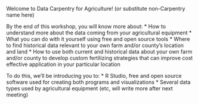 Welcome to Data Carpentry for Agriculture! (or substitute non-Carpentry name here)

By the end of this workshop, you will know more about:
* How to understand more about the data coming from your agricultural equipment
* What you can do with it yourself using free and open source tools
* Where to find historical data relevant to your own farm and/or county's location and land
* How to use both current and historical data about your own farm and/or county to develop custom fertilizing strategies 
that can improve cost effective application in your particular location

To do this, we'll be introducing you to:
* R Studio, free and open source software used for creating both programs and visualizations
* Several data types used by agricultural equipment
(etc, will write more after next meeting)

